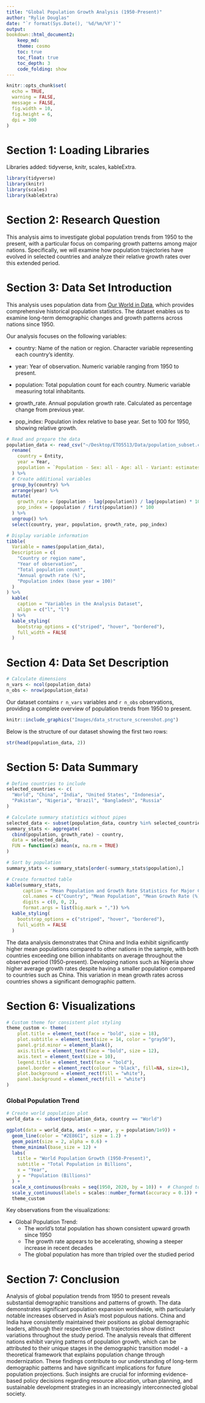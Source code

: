 ```yaml
---
title: "Global Population Growth Analysis (1950-Present)"
author: "Rylie Douglas"
date: "`r format(Sys.Date(), '%d/%m/%Y')`"
output: 
bookdown::html_document2:
    keep_md:
    theme: cosmo
    toc: true
    toc_float: true
    toc_depth: 3
    code_folding: show
---
```


```r
knitr::opts_chunk$set(
  echo = TRUE,
  warning = FALSE,
  message = FALSE,
  fig.width = 10,
  fig.height = 6,
  dpi = 300
)
```

# Section 1: Loading Libraries {.tabset .tabset-fade}

Libraries added: tidyverse, knitr, scales, kableExtra.
```r
library(tidyverse)
library(knitr)
library(scales)
library(kableExtra)
```

# Section 2: Research Question {.tabset .tabset-fade}

This analysis aims to investigate global population trends from 1950 to the present, with a particular focus on comparing growth patterns among major nations. Specifically, we will examine how population trajectories have evolved in selected countries and analyze their relative growth rates over this extended period.

# Section 3: Data Set Introduction {.tabset .tabset-fade}

This analysis uses population data from [Our World in Data](https://ourworldindata.org/population-growth), which provides comprehensive historical population statistics. The dataset enables us to examine long-term demographic changes and growth patterns across nations since 1950.

Our analysis focuses on the following variables:

* country: Name of the nation or region. Character variable representing each country's identity.

* year: Year of observation. Numeric variable ranging from 1950 to present.

* population: Total population count for each country. Numeric variable measuring total inhabitants.

* growth_rate. Annual population growth rate. Calculated as percentage change from previous year.

* pop_index: Population index relative to base year. Set to 100 for 1950, showing relative growth.

```r
# Read and prepare the data
population_data <- read_csv("~/Desktop/ETO5513/Data/population_subset.csv") %>%
  rename(
    country = Entity,
    year = Year,
    population = `Population - Sex: all - Age: all - Variant: estimates`
  ) %>%
  # Create additional variables
  group_by(country) %>%
  arrange(year) %>%
  mutate(
    growth_rate = (population - lag(population)) / lag(population) * 100,
    pop_index = (population / first(population)) * 100
  ) %>%
  ungroup() %>%
  select(country, year, population, growth_rate, pop_index)

# Display variable information
tibble(
  Variable = names(population_data),
  Description = c(
    "Country or region name",
    "Year of observation",
    "Total population count",
    "Annual growth rate (%)",
    "Population index (base year = 100)"
  )
) %>%
  kable(
    caption = "Variables in the Analysis Dataset",
    align = c("l", "l")
  ) %>%
  kable_styling(
    bootstrap_options = c("striped", "hover", "bordered"),
    full_width = FALSE
  )
```

# Section 4: Data Set Description {.tabset .tabset-fade}

```r
# Calculate dimensions
n_vars <- ncol(population_data)
n_obs <- nrow(population_data)
```

Our dataset contains `r n_vars` variables and `r n_obs` observations, providing a complete overview of population trends from 1950 to present.

```r
knitr::include_graphics("Images/data_structure_screenshot.png")
```

Below is the structure of our dataset showing the first two rows:
```r
str(head(population_data, 2))
```

# Section 5: Data Summary {.tabset .tabset-fade}

```r
# Define countries to include
selected_countries <- c(
  "World", "China", "India", "United States", "Indonesia", 
  "Pakistan", "Nigeria", "Brazil", "Bangladesh", "Russia"
)

# Calculate summary statistics without pipes
selected_data <- subset(population_data, country %in% selected_countries)
summary_stats <- aggregate(
  cbind(population, growth_rate) ~ country, 
  data = selected_data,
  FUN = function(x) mean(x, na.rm = TRUE)
)

# Sort by population
summary_stats <- summary_stats[order(-summary_stats$population),]

# Create formatted table
kable(summary_stats,
      caption = "Mean Population and Growth Rate Statistics for Major Countries (1950-Present)",
      col.names = c("Country", "Mean Population", "Mean Growth Rate (%)"),
      digits = c(0, 0, 2),
      format.args = list(big.mark = ",")) %>%
  kable_styling(
    bootstrap_options = c("striped", "hover", "bordered"),
    full_width = FALSE
  )
```

The data analysis demonstrates that China and India exhibit significantly higher mean populations compared to other nations in the sample, with both countries exceeding one billion inhabitants on average throughout the observed period (1950-present). Developing nations such as Nigeria show higher average growth rates despite having a smaller population compared to countries such as China. This variation in mean growth rates across countries shows a significant demographic pattern.

# Section 6: Visualizations {.tabset .tabset-fade}

```r
# Custom theme for consistent plot styling
theme_custom <- theme(
    plot.title = element_text(face = "bold", size = 18),
    plot.subtitle = element_text(size = 14, color = "gray50"),
    panel.grid.minor = element_blank(),
    axis.title = element_text(face = "bold", size = 12),
    axis.text = element_text(size = 10),
    legend.title = element_text(face = "bold"),
    panel.border = element_rect(colour = "black", fill=NA, size=1),
    plot.background = element_rect(fill = "white"),
    panel.background = element_rect(fill = "white")
)
```

### Global Population Trend

```r
# Create world population plot
world_data <- subset(population_data, country == "World")

ggplot(data = world_data, aes(x = year, y = population/1e9)) +
  geom_line(color = "#2E86C1", size = 1.2) +
  geom_point(size = 2, alpha = 0.6) +
  theme_minimal(base_size = 12) +
  labs(
    title = "World Population Growth (1950-Present)",
    subtitle = "Total Population in Billions",
    x = "Year",
    y = "Population (Billions)"
  ) +
  scale_x_continuous(breaks = seq(1950, 2020, by = 10)) +  # Changed to 10-year intervals
  scale_y_continuous(labels = scales::number_format(accuracy = 0.1)) +
  theme_custom
```

Key observations from the visualizations:

* Global Population Trend:
  * The world's total population has shown consistent upward growth since 1950
  * The growth rate appears to be accelerating, showing a steeper increase in recent decades
  * The global population has more than tripled over the studied period
  
# Section 7: Conclusion {.tabset .tabset-fade}

Analysis of global population trends from 1950 to present reveals substantial demographic transitions and patterns of growth. The data demonstrates significant population expansion worldwide, with particularly notable increases observed in Asia's most populous nations. China and India have consistently maintained their positions as global demographic leaders, although their respective growth trajectories show distinct variations throughout the study period. The analysis reveals that different nations exhibit varying patterns of population growth, which can be attributed to their unique stages in the demographic transition model - a theoretical framework that explains population change through modernization. These findings contribute to our understanding of long-term demographic patterns and have significant implications for future population projections. Such insights are crucial for informing evidence-based policy decisions regarding resource allocation, urban planning, and sustainable development strategies in an increasingly interconnected global society.

